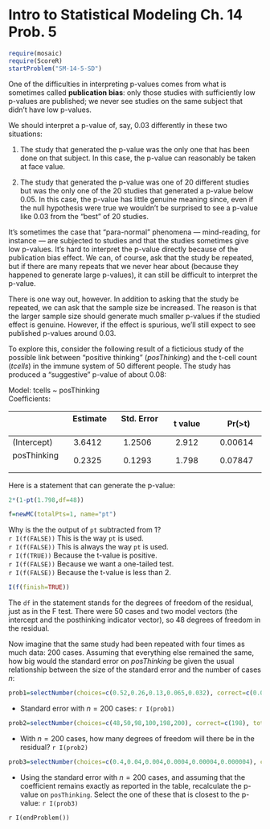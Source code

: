 Intro to Statistical Modeling Ch. 14 Prob. 5
========================================================
```r
require(mosaic)
require(ScoreR)
startProblem("SM-14-5-SD")
```
One of the difficulties in interpreting p-values comes from what is sometimes called **publication bias**: only those studies with sufficiently low p-values are published; we never see studies on the same subject that didn't have low p-values.

We should interpret a p-value of, say, 0.03 differently in these two situations:

1. The study that generated the p-value was the only one that has been done on that subject.  In this case, the p-value can reasonably be taken at face value.

2. The study that generated the p-value was one of 20 different studies but was the only one of the 20 studies that generated a p-value below 0.05.  In this case, the p-value has little genuine meaning since, even if the null hypothesis were true we wouldn't be surprised to see a p-value like 0.03 from the "best" of 20 studies.


It's sometimes the case that "para-normal" phenomena --- mind-reading, for instance --- are subjected to studies and that the studies sometimes give low p-values.  It's hard to interpret the p-value directly because of the publication bias effect. We can, of course, ask that the study be repeated, but if there are many repeats that we never hear about (because they happened to generate large
p-values), it can still be difficult to interpret the p-value. 

There is one way out, however.  In addition to asking that the study be repeated, we can ask that the sample size be increased.  The reason is that the larger sample size should generate much smaller p-values if the studied effect is genuine.  However, if the effect is spurious, we'll still expect to see published p-values around 0.03.

To explore this, consider the following result of a ficticious study of the possible link between "positive thinking" (*posThinking*) and the t-cell count (*tcells*) in the immune system of 50 different people.  The study has produced a "suggestive" p-value of about 0.08:


Model:    tcells ~ posThinking          
Coefficients:  

| | &nbsp; Estimate &nbsp; | &nbsp; Std. Error &nbsp; | &nbsp; t value &nbsp; | &nbsp; Pr(>t)
|:---|:---:|:---:|:---:|:---:|
(Intercept) &nbsp; | 3.6412 | 1.2506 | 2.912 | 0.00614      
posThinking &nbsp; | 0.2325 | 0.1293 | 1.798 | 0.07847      

Here is a statement that can generate the p-value:
```r
2*(1-pt(1.798,df=48))
```


```r
f=newMC(totalPts=1, name="pt")
```
Why is the the output of <code>pt</code> subtracted from 1?    
`r I(f(FALSE))` This is the way <code>pt</code> is used.     
`r I(f(FALSE))` This is always the way <code>pt</code> is used.     
`r I(f(TRUE))` Because the t-value is positive.     
`r I(f(FALSE))` Because we want a one-tailed test.     
`r I(f(FALSE))` Because the t-value is less than 2.     
```r
I(f(finish=TRUE))
```


The <code>df</code> in the statement stands for the degrees of freedom of the residual, just as in the F test.  There were 50 cases and two model vectors (the intercept and the posthinking indicator vector), so 48 degrees of freedom in the residual.

Now imagine that the same study had been repeated with four times as much data: 200 cases.  Assuming that everything else remained the same, how big would the standard error on *posThinking* be given the usual relationship between the size of the standard error and the number of cases $n$:

```r
prob1=selectNumber(choices=c(0.52,0.26,0.13,0.065,0.032), correct=c(0.065), totalPts=1, name="error200cases")
```
* Standard error with $n=200$ cases: `r I(prob1)`
 
```r
prob2=selectNumber(choices=c(48,50,98,100,198,200), correct=c(198), totalPts=1, name="df200cases")
```
* With $n=200$ cases, how many degrees of freedom will there be in the residual? `r I(prob2)`

```r
prob3=selectNumber(choices=c(0.4,0.04,0.004,0.0004,0.00004,0.000004), correct=c(0.0004), totalPts=1, name="pvalue")
```
* Using the standard error with $n=200$ cases, and assuming that the coefficient remains exactly as reported in the table, recalculate the p-value on <code>posThinking</code>.  Select the one of these that is closest to the p-value: `r I(prob3)`

`r I(endProblem())`
